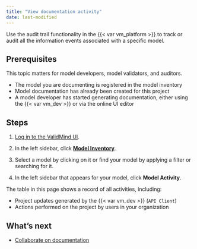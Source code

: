 ```yaml
---
title: "View documentation activity"
date: last-modified
---
```


Use the audit trail functionality in the {{< var vm_platform >}} to track or audit all the information events associated with a specific model.

## Prerequisites

This topic matters for model developers, model validators, and auditors.

* The model you are documenting is registered in the model inventory
* Model documentation has already been created for this project
* A model developer has started generating documentation, either using the {{< var vm_dev >}} or via the online UI editor

## Steps

1. [Log in to the ValidMind UI]({{< var vm_url >}}).

2. In the left sidebar, click [**Model Inventory**](https://app.prod.validmind.ai/model-inventory).

3. Select a model by clicking on it or find your model by applying a filter or searching for it.

4. In the left sidebar that appears for your model, click **Model Activity**.

The table in this page shows a record of all activities, including: 

- Project updates generated by the {{< var vm_dev >}} (`API Client`) 
- Actions performed on the project by users in your organization 

<!---
## Troubleshooting

[Include any common issues or errors that may arise during the task and how to resolve them.]
--->

## What's next

* [Collaborate on documentation](collaborate-with-others.qmd)
